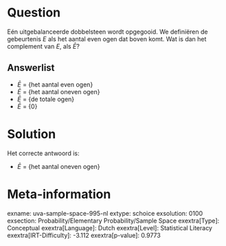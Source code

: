 Question
========

Eén uitgebalanceerde dobbelsteen wordt opgegooid. We definiëren de
gebeurtenis *E* als het aantal even ogen dat boven komt. Wat is dan het
complement van *E*, als $\bar{E}$?

Answerlist
----------

* $\bar{E}$ = {het aantal even ogen}
* $\bar{E}$ = {het aantal oneven ogen}
* $\bar{E}$ = {de totale ogen}
* $\bar{E}$ = {0}

Solution
========

Het correcte antwoord is: 

* $\bar{E}$ = {het aantal oneven ogen}

Meta-information
================
exname: uva-sample-space-995-nl
extype: schoice
exsolution: 0100
exsection: Probability/Elementary Probability/Sample Space
exextra[Type]: Conceptual
exextra[Language]: Dutch
exextra[Level]: Statistical Literacy
exextra[IRT-Difficulty]: -3.112
exextra[p-value]: 0.9773
